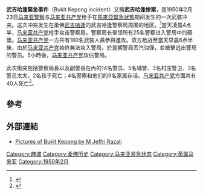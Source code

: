 {{Infobox military conflict
|conflict=武吉哈逢緊急事件
|partof=[[馬來亞緊急狀態|馬來亞緊急狀態]]
|image={{Location map many | Malaysia West#Malaysia Johor
| width = 260
| float = center
| label = 武吉哈逢
   | pos = center
   | marksize = 8
   | lat_deg = 2.35
   | lon_deg = 102.833333
}}
|caption=
|date=1950年2月23日
|place= 馬來西亞[[麻坡|麻坡]][[武吉哈逢|武吉哈逢]]
|result= 馬來西亞共產黨攻佔警局
|combatant1={{flag|United Kingdom}}<br>{{flagicon|Malaya}} [[马来亚联合邦|马来亚联合邦]]
* {{flagicon image|Flag of the Royal Malaysian Police.svg}} [[马来西亚皇家警察|马来西亚皇家警察]]
|combatant2={{flagicon image|Flag of the Malayan National Liberation Army.svg|size=23px}} [[马来亚共产党|马来亚共产党]]
|strength1=25 警察
|strength2=180 武裝分子
|casualties1=14 警察死亡<br>5 輔警死亡<br>4 警察受傷<br>'''總計''':<br>23 死亡
|casualties2=40 死亡
|casualties3={{plainlist |
* '''公民傷亡'''
* 2 死亡
* 10 獲救}}
}}
{{Campaignbox 馬來亞緊急狀態}}

'''武吉哈逢緊急事件'''（Bukit Kepong incident）又稱'''武吉哈逢惨案'''，是1950年2月23日[[马来西亚皇家警察|马来亚警察]]与[[马来亚共产党|马来亚共产党]]枪手在[[馬來亞緊急狀態|馬來亞緊急狀態]]期间发生的一次武装冲突。这次冲突发生在柔佛[[武吉哈逢|武吉哈逢]]的武吉哈逢警察局周围的地区。<ref>{{cite journal|last=Tan|first=CP|title=Bukit Kepong: The Malayan Alamo|journal=Armorama|url=http://armorama.com/modules.php?op=modload&name=Sections&file=index&req=viewarticle&artid=1811|access-date=5 May 2010|archive-date=2011-09-07|archive-url=https://web.archive.org/web/20110907225604/http://armorama.com/modules.php?op=modload&name=Sections&file=index&req=viewarticle&artid=1811|dead-url=no}}</ref>當天凌晨4点半，[[马来亚共产党|马来亚共产党]]枪手攻击警察局。警察局长带领所有25名警察进入警局中的碉堡。[[马来亚共产党|马来亚共产党]]一方共有180名武裝人員參與進攻。双方枪战至當天早晨6点半後，由於[[马来亚共产党|马来亚共产党]]始終無法攻入警局，於是朝警局丟汽油彈，並槍擊逃出警局的警员。5小時後，[[马来亚共产党|马来亚共产党]]攻佔警局。

此次衝突包括警察局長以及副警長在內的14名警员、5名辅警、3名村庄警卫、3名警员太太，2名孩子死亡；4名警察和他们的9名家属存活。[[马来亚共产党|马来亚共产党]]方面共有40人死亡<ref>{{cite news |title=外评选读：纪念武吉哈逢惨案 |url=https://www.orientaldaily.com.my/news/mingjia/2012/02/25/61463 |publisher=马来西亚前锋报}}</ref>。

==參考==
{{Reflist|2}}

== 外部連結 ==
* [https://web.archive.org/web/20110916041952/http://ambig.fotopages.com/?entry=328348 Pictures of Bukit Kepong by M Jeffri Razali]

{{Coord|2|20|47.9|N|102|49|49.5|E|display=title}}

[[Category:麻坡|Category:麻坡]]
[[Category:柔佛历史|Category:柔佛历史]]
[[Category:马来亚紧急状态|Category:马来亚紧急状态]]
[[Category:英属马来亚|Category:英属马来亚]]
[[Category:1950年2月|Category:1950年2月]]